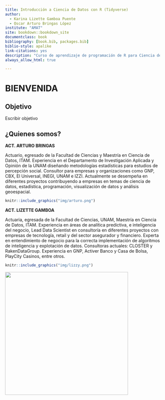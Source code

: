 ```yaml
--- 
title: Introducción a Ciencia de Datos con R (Tidyverse)
author:
  - Karina Lizette Gamboa Puente
  - Oscar Arturo Bringas López
institute: "AMAT"
site: bookdown::bookdown_site
documentclass: book
bibliography: [book.bib, packages.bib]
biblio-style: apalike
link-citations: yes
description: "Curso de aprendizaje de programación de R para Ciencia de Datos con Tidyverse"
always_allow_html: true

---
```



# BIENVENIDA 

## Objetivo

Escribir objetivo


## ¿Quienes somos? 

**ACT. ARTURO BRINGAS** 

Actuario, egresado de la Facultad de Ciencias y Maestría en Ciencia de Datos, ITAM. 
Experiencia en el Departamento de Investigación Aplicada y Opinión de la UNAM diseñando metodologías estadísticas para estudios de percepción social. Consultor para empresas y organizaciones como GNP, CBX, El Universal, INEGI, UNAM e IZZI.  Actualmente  se desempeña en diferentes proyectos contribuyendo a empresas en temas de ciencia de datos, estadística, programación, visualización de datos y análisis geoespacial.


```r
knitr::include_graphics("img/arturo.png")
```


**ACT. LIZETTE GAMBOA** 

Actuaria, egresada de la Facultad de Ciencias, UNAM, Maestría en Ciencia de Datos, ITAM. 
Experiencia en áreas de analítica predictiva, e inteligencia del negocio, Lead Data Scientist en consultoría en diferentes proyectos con empresas de tecnología, retail y del sector asegurador y financiero. Experta en entendimiento de negocio para la correcta implementación de algoritmos de inteligencia y explotación de datos. Consultoras actuales: CLOSTER y RakenDataGroup. Experiencia en GNP, Activer Banco y Casa de Bolsa, PlayCity Casinos, entre otros. 

```r
knitr::include_graphics("img/lizzy.png")
```

<div class="watermark"><img src="img/header.png" width="400"></div>


















